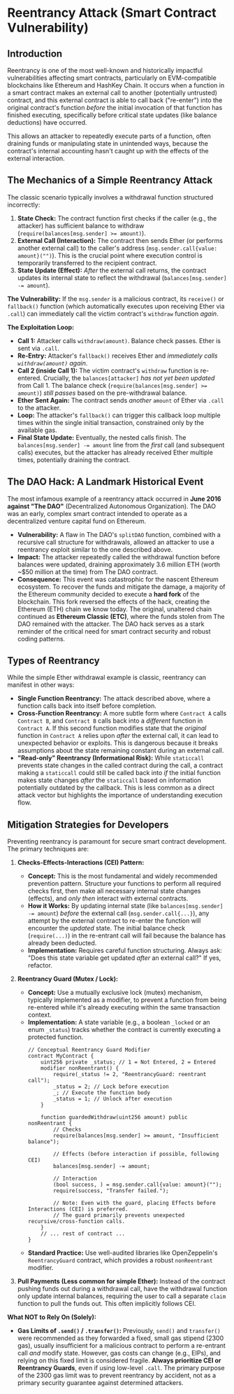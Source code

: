 
# Reentrancy Attack (Smart Contract Vulnerability)

## Introduction

Reentrancy is one of the most well-known and historically impactful vulnerabilities affecting smart contracts, particularly on EVM-compatible blockchains like Ethereum and HashKey Chain. It occurs when a function in a smart contract makes an external call to another (potentially untrusted) contract, and this external contract is able to call back ("re-enter") into the original contract's function *before* the initial invocation of that function has finished executing, specifically before critical state updates (like balance deductions) have occurred.

This allows an attacker to repeatedly execute parts of a function, often draining funds or manipulating state in unintended ways, because the contract's internal accounting hasn't caught up with the effects of the external interaction.

## The Mechanics of a Simple Reentrancy Attack

The classic scenario typically involves a withdrawal function structured incorrectly:

1.  **State Check:** The contract function first checks if the caller (e.g., the attacker) has sufficient balance to withdraw (`require(balances[msg.sender] >= amount)`).
2.  **External Call (Interaction):** The contract then sends Ether (or performs another external call) to the caller's address (`msg.sender.call{value: amount}("")`). This is the crucial point where execution control is temporarily transferred to the recipient contract.
3.  **State Update (Effect):** *After* the external call returns, the contract updates its internal state to reflect the withdrawal (`balances[msg.sender] -= amount`).

**The Vulnerability:** If the `msg.sender` is a malicious contract, its `receive()` or `fallback()` function (which automatically executes upon receiving Ether via `.call`) can immediately call the victim contract's `withdraw` function *again*.

**The Exploitation Loop:**

*   **Call 1:** Attacker calls `withdraw(amount)`. Balance check passes. Ether is sent via `.call`.
*   **Re-Entry:** Attacker's `fallback()` receives Ether and *immediately calls `withdraw(amount)` again*.
*   **Call 2 (inside Call 1):** The victim contract's `withdraw` function is re-entered. Crucially, the `balances[attacker]` *has not yet been updated* from Call 1. The balance check (`require(balances[msg.sender] >= amount)`) *still passes* based on the pre-withdrawal balance.
*   **Ether Sent Again:** The contract sends *another* `amount` of Ether via `.call` to the attacker.
*   **Loop:** The attacker's `fallback()` can trigger this callback loop multiple times within the single initial transaction, constrained only by the available gas.
*   **Final State Update:** Eventually, the nested calls finish. The `balances[msg.sender] -= amount` line from the *first* call (and subsequent calls) executes, but the attacker has already received Ether multiple times, potentially draining the contract.

## The DAO Hack: A Landmark Historical Event

The most infamous example of a reentrancy attack occurred in **June 2016 against "The DAO"** (Decentralized Autonomous Organization). The DAO was an early, complex smart contract intended to operate as a decentralized venture capital fund on Ethereum.

*   **Vulnerability:** A flaw in The DAO's `splitDAO` function, combined with a recursive call structure for withdrawals, allowed an attacker to use a reentrancy exploit similar to the one described above.
*   **Impact:** The attacker repeatedly called the withdrawal function before balances were updated, draining approximately 3.6 million ETH (worth ~$50 million at the time) from The DAO contract.
*   **Consequence:** This event was catastrophic for the nascent Ethereum ecosystem. To recover the funds and mitigate the damage, a majority of the Ethereum community decided to execute a **hard fork** of the blockchain. This fork reversed the effects of the hack, creating the Ethereum (ETH) chain we know today. The original, unaltered chain continued as **Ethereum Classic (ETC)**, where the funds stolen from The DAO remained with the attacker. The DAO hack serves as a stark reminder of the critical need for smart contract security and robust coding patterns.

## Types of Reentrancy

While the simple Ether withdrawal example is classic, reentrancy can manifest in other ways:

*   **Single Function Reentrancy:** The attack described above, where a function calls back into itself before completion.
*   **Cross-Function Reentrancy:** A more subtle form where `Contract A` calls `Contract B`, and `Contract B` calls back into a *different* function in `Contract A`. If this second function modifies state that the *original* function in `Contract A` relies upon *after* the external call, it can lead to unexpected behavior or exploits. This is dangerous because it breaks assumptions about the state remaining constant during an external call.
*   **"Read-only" Reentrancy (Informational Risk):** While `staticcall` prevents state changes in the called contract during the call, a contract making a `staticcall` could still be called back into *if* the initial function makes state changes *after* the `staticcall` based on information potentially outdated by the callback. This is less common as a direct attack vector but highlights the importance of understanding execution flow.

## Mitigation Strategies for Developers

Preventing reentrancy is paramount for secure smart contract development. The primary techniques are:

1.  **Checks-Effects-Interactions (CEI) Pattern:**
    *   **Concept:** This is the most fundamental and widely recommended prevention pattern. Structure your functions to perform all required checks first, then make all necessary internal state changes (effects), and *only then* interact with external contracts.
    *   **How it Works:** By updating internal state (like `balances[msg.sender] -= amount`) *before* the external call (`msg.sender.call{...}`), any attempt by the external contract to re-enter the function will encounter the *updated* state. The initial balance check (`require(...)`) in the re-entrant call will fail because the balance has already been deducted.
    *   **Implementation:** Requires careful function structuring. Always ask: "Does this state variable get updated *after* an external call?" If yes, refactor.

2.  **Reentrancy Guard (Mutex / Lock):**
    *   **Concept:** Use a mutually exclusive lock (mutex) mechanism, typically implemented as a modifier, to prevent a function from being re-entered while it's already executing within the same transaction context.
    *   **Implementation:** A state variable (e.g., a boolean `_locked` or an enum `_status`) tracks whether the contract is currently executing a protected function.
        ```solidity
        // Conceptual Reentrancy Guard Modifier
        contract MyContract {
            uint256 private _status; // 1 = Not Entered, 2 = Entered
            modifier nonReentrant() {
                require(_status != 2, "ReentrancyGuard: reentrant call");
                _status = 2; // Lock before execution
                _; // Execute the function body
                _status = 1; // Unlock after execution
            }

            function guardedWithdraw(uint256 amount) public nonReentrant {
                // Checks
                require(balances[msg.sender] >= amount, "Insufficient balance");

                // Effects (before interaction if possible, following CEI)
                balances[msg.sender] -= amount;

                // Interaction
                (bool success, ) = msg.sender.call{value: amount}("");
                require(success, "Transfer failed.");

                // Note: Even with the guard, placing Effects before Interactions (CEI) is preferred.
                // The guard primarily prevents unexpected recursive/cross-function calls.
            }
            // ... rest of contract ...
        }
        ```
    *   **Standard Practice:** Use well-audited libraries like OpenZeppelin's `ReentrancyGuard` contract, which provides a robust `nonReentrant` modifier.

3.  **Pull Payments (Less common for simple Ether):** Instead of the contract pushing funds out during a withdrawal call, have the withdrawal function only update internal balances, requiring the user to call a separate `claim` function to pull the funds out. This often implicitly follows CEI.

**What NOT to Rely On (Solely):**

*   **Gas Limits of `.send()` / `.transfer()`:** Previously, `send()` and `transfer()` were recommended as they forwarded a fixed, small gas stipend (2300 gas), usually insufficient for a malicious contract to perform a re-entrant call *and* modify state. However, gas costs can change (e.g., EIPs), and relying on this fixed limit is considered fragile. **Always prioritize CEI or Reentrancy Guards**, even if using low-level `.call`. The primary purpose of the 2300 gas limit was to prevent reentrancy by accident, not as a primary security guarantee against determined attackers. 